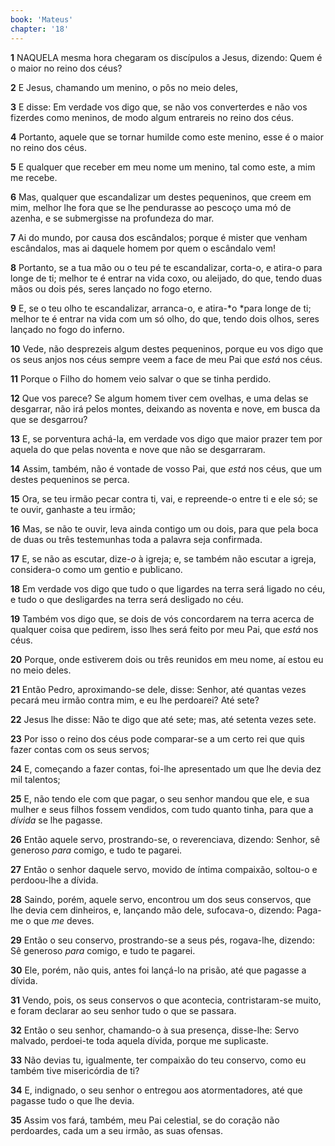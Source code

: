 ```yaml
---
book: 'Mateus'
chapter: '18'
---
```


**1** NAQUELA mesma hora chegaram os discípulos a Jesus, dizendo: Quem é o maior no reino dos céus?

**2** E Jesus, chamando um menino, o pôs no meio deles,

**3** E disse: Em verdade vos digo que, se não vos converterdes e não vos fizerdes como meninos, de modo algum entrareis no reino dos céus.

**4** Portanto, aquele que se tornar humilde como este menino, esse é o maior no reino dos céus.

**5** E qualquer que receber em meu nome um menino, tal como este, a mim me recebe.

**6** Mas, qualquer que escandalizar um destes pequeninos, que creem em mim, melhor lhe fora que se lhe pendurasse ao pescoço uma mó de azenha, e se submergisse na profundeza do mar.

**7** Ai do mundo, por causa dos escândalos; porque é mister que venham escândalos, mas ai daquele homem por quem o escândalo vem!

**8** Portanto, se a tua mão ou o teu pé te escandalizar, corta-o, e atira-o para longe de ti; melhor te é entrar na vida coxo, ou aleijado, do que, tendo duas mãos ou dois pés, seres lançado no fogo eterno.

**9** E, se o teu olho te escandalizar, arranca-o, e atira-*o *para longe de ti; melhor te é entrar na vida com um só olho, do que, tendo dois olhos, seres lançado no fogo do inferno.

**10** Vede, não desprezeis algum destes pequeninos, porque eu vos digo que os seus anjos nos céus sempre veem a face de meu Pai que _está_ nos céus.

**11** Porque o Filho do homem veio salvar o que se tinha perdido.

**12** Que vos parece? Se algum homem tiver cem ovelhas, e uma delas se desgarrar, não irá pelos montes, deixando as noventa e nove, em busca da que se desgarrou?

**13** E, se porventura achá-la, em verdade vos digo que maior prazer tem por aquela do que pelas noventa e nove que não se desgarraram.

**14** Assim, também, não é vontade de vosso Pai, que _está_ nos céus, que um destes pequeninos se perca.

**15** Ora, se teu irmão pecar contra ti, vai, e repreende-o entre ti e ele só; se te ouvir, ganhaste a teu irmão;

**16** Mas, se não te ouvir, leva ainda contigo um ou dois, para que pela boca de duas ou três testemunhas toda a palavra seja confirmada.

**17** E, se não as escutar, dize-_o_ à igreja; e, se também não escutar a igreja, considera-o como um gentio e publicano.

**18** Em verdade vos digo que tudo o que ligardes na terra será ligado no céu, e tudo o que desligardes na terra será desligado no céu.

**19** Também vos digo que, se dois de vós concordarem na terra acerca de qualquer coisa que pedirem, isso lhes será feito por meu Pai, que _está_ nos céus.

**20** Porque, onde estiverem dois ou três reunidos em meu nome, aí estou eu no meio deles.

**21** Então Pedro, aproximando-se dele, disse: Senhor, até quantas vezes pecará meu irmão contra mim, e eu lhe perdoarei? Até sete?

**22** Jesus lhe disse: Não te digo que até sete; mas, até setenta vezes sete.

**23** Por isso o reino dos céus pode comparar-se a um certo rei que quis fazer contas com os seus servos;

**24** E, começando a fazer contas, foi-lhe apresentado um que lhe devia dez mil talentos;

**25** E, não tendo ele com que pagar, o seu senhor mandou que ele, e sua mulher e seus filhos fossem vendidos, com tudo quanto tinha, para que a _dívida_ se lhe pagasse.

**26** Então aquele servo, prostrando-se, o reverenciava, dizendo: Senhor, sê generoso _para_ comigo, e tudo te pagarei.

**27** Então o senhor daquele servo, movido de íntima compaixão, soltou-o e perdoou-lhe a dívida.

**28** Saindo, porém, aquele servo, encontrou um dos seus conservos, que lhe devia cem dinheiros, e, lançando mão dele, sufocava-o, dizendo: Paga-me o que _me_ deves.

**29** Então o seu conservo, prostrando-se a seus pés, rogava-lhe, dizendo: Sê generoso _para_ comigo, e tudo te pagarei.

**30** Ele, porém, não quis, antes foi lançá-lo na prisão, até que pagasse a dívida.

**31** Vendo, pois, os seus conservos o que acontecia, contristaram-se muito, e foram declarar ao seu senhor tudo o que se passara.

**32** Então o seu senhor, chamando-o à sua presença, disse-lhe: Servo malvado, perdoei-te toda aquela dívida, porque me suplicaste.

**33** Não devias tu, igualmente, ter compaixão do teu conservo, como eu também tive misericórdia de ti?

**34** E, indignado, o seu senhor o entregou aos atormentadores, até que pagasse tudo o que lhe devia.

**35** Assim vos fará, também, meu Pai celestial, se do coração não perdoardes, cada um a seu irmão, as suas ofensas.
